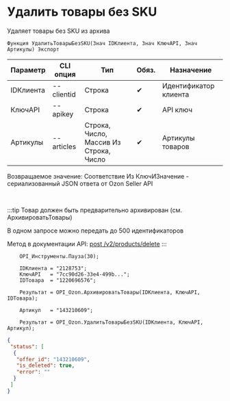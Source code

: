 ﻿---
sidebar_position: 14
---


# Удалить товары без SKU
 Удаляет товары без SKU из архива



`Функция УдалитьТоварыБезSKU(Знач IDКлиента, Знач КлючAPI, Знач Артикулы) Экспорт`

  | Параметр | CLI опция | Тип | Обяз. | Назначение |
  |-|-|-|-|-|
  | IDКлиента | --clientid | Строка | &#x2714; | Идентификатор клиента |
  | КлючAPI | --apikey | Строка | &#x2714; | API ключ |
  | Артикулы | --articles | Строка, Число, Массив Из Строка, Число | &#x2714; | Артикулы товаров |

  
  Возвращаемое значение:   Соответствие Из КлючИЗначение - сериализованный JSON ответа от Ozon Seller API

<br/>

:::tip
Товар должен быть предварительно архивирован (см. АрхивироватьТовары)

 В одном запросе можно передать до 500 идентификаторов

 Метод в документации API: [post /v2/products/delete](https://docs.ozon.ru/api/seller/#operation/ProductAPI_DeleteProducts)
:::
<br/>


```bsl title="Пример кода"
    OPI_Инструменты.Пауза(30);

    IDКлиента = "2128753";
    КлючAPI   = "7cc90d26-33e4-499b...";
    IDТовара  = "1220696576";

    Результат = OPI_Ozon.АрхивироватьТовары(IDКлиента, КлючAPI, IDТовара);

    Артикул   = "143210609";

    Результат = OPI_Ozon.УдалитьТоварыБезSKU(IDКлиента, КлючAPI, Артикул);
```
    



```json title="Результат"
{
 "status": [
  {
   "offer_id": "143210609",
   "is_deleted": true,
   "error": ""
  }
 ]
}
```
